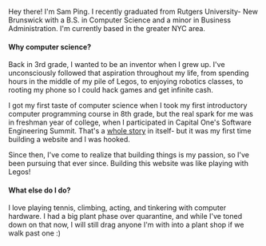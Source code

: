 Hey there! I'm Sam Ping. I recently graduated from Rutgers University- New Brunswick with a B.S. in Computer Science and a minor in Business Administration. I'm currently based in the greater NYC area.

#### Why computer science?

Back in 3rd grade, I wanted to be an inventor when I grew up. I've unconsciously followed that aspiration throughout my life, from spending hours in the middle of my pile of Legos, to enjoying robotics classes, to rooting my phone so I could hack games and get infinite cash.

I got my first taste of computer science when I took my first introductory computer programming course in 8th grade, but the real spark for me was in freshman year of college, when I participated in Capital One's Software Engineering Summit. That's a [whole story](https://github.com/samuel-ping/food-mood?tab=readme-ov-file#story) in itself- but it was my first time building a website and I was hooked.

Since then, I've come to realize that building things is my passion, so I've been pursuing that ever since. Building this website was like playing with Legos!

#### What else do I do?

I love playing tennis, climbing, acting, and tinkering with computer hardware. I had a big plant phase over quarantine, and while I've toned down on that now, I will still drag anyone I'm with into a plant shop if we walk past one :)
